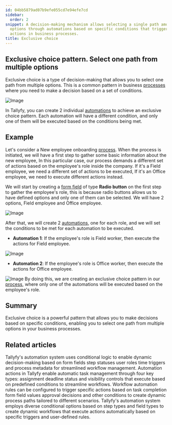 ```yaml
---
id: 04bb5879ad07b9efe055cd7e94efe7cd
sidebar:
  order: 2
snippet: A decision-making mechanism allows selecting a single path among multiple
  options through automations based on specific conditions that trigger different
  actions in business processes.
title: Exclusive choice
---
```


## Exclusive choice pattern. Select one path from multiple options

Exclusive choice is a type of decision-making that allows you to select one path from multiple options. This is a common pattern in business [processes](/products/pro/tracking-and-tasks/processes/) where you need to make a decision based on a set of conditions.

![Image](https://tallyfy.com/wp-content/uploads/BPMN-image3.png)

In Tallyfy, you can create 2 individual [automations](/products/pro/documenting/templates/automations/) to achieve an exclusive choice pattern. Each automation will have a different condition, and only one of them will be executed based on the conditions being met.

## Example

Let's consider a New employee onboarding [process](/products/pro/tracking-and-tasks/processes/). When the process is initiated, we will have a first step to gather some basic information about the new employee, In this particular case, our process demands a different set of actions based on the employee's role inside the company. If it's a Field employee, we need a different set of actions to be executed, If it's an Office employee, we need to execute different actions instead.

We will start by creating a [form field](/products/pro/tracking-and-tasks/tasks/what-are-form-fields-in-tallyfy/) of type **Radio button** on the first step to gather the employee's role, this is because radio buttons allows us to have defined options and only one of them can be selected. We will have 2 options, Field employee and Office employee.

![Image](https://screenshots.tallyfy.com/tallyfy/pro/desktop-light-role-selection.png)

After that, we will create 2 [automations](/products/pro/documenting/templates/automations/), one for each role, and we will set the conditions to be met for each automation to be executed.

- **Automation 1**: If the employee's role is Field worker, then execute the actions for Field employee.

![Image](https://screenshots.tallyfy.com/tallyfy/pro/desktop-light-ifcompleted-automation-example.png)

- **Automation 2**: If the employee's role is Office worker, then execute the actions for Office employee.

![Image](https://screenshots.tallyfy.com/tallyfy/pro/desktop-light-office-worker-exclusive-choice.png)
By doing this, we are creating an exclusive choice pattern in our [process](/products/pro/tracking-and-tasks/processes/), where only one of the automations will be executed based on the employee's role.

## Summary

Exclusive choice is a powerful pattern that allows you to make decisions based on specific conditions, enabling you to select one path from multiple options in your business processes.


## Related articles
<CardGrid>
<LinkTitleCard header="<b>Automations > Conditionals</b>" href="/products/pro/documenting/templates/automations/conditionals/" > Tallyfy's automation system uses conditional logic to enable dynamic decision-making based on form fields step statuses user roles time triggers and process metadata for streamlined workflow management. </LinkTitleCard>
<LinkTitleCard header="<b>Automations > Actions</b>" href="/products/pro/documenting/templates/automations/actions/" > Automation actions in Tallyfy enable automatic task management through four key types: assignment deadline status and visibility controls that execute based on predefined conditions to streamline workflows. </LinkTitleCard>
<LinkTitleCard header="<b>Tutorials > Create an automation</b>" href="/products/pro/tutorials/how-can-tallyfy-automate-and-streamline-my-processes/" > Workflow automation rules can be configured to trigger specific actions based on task completion form field values approval decisions and other conditions to create dynamic process paths tailored to different scenarios. </LinkTitleCard>
<LinkTitleCard header="<b>Conditionals > Conditionals (IF) explained</b>" href="/products/pro/documenting/templates/automations/conditionals/conditionals-explained/" > Tallyfy's automation system employs diverse conditional options based on step types and field types to create dynamic workflows that execute actions automatically based on specific triggers and user-defined rules. </LinkTitleCard>
</CardGrid>